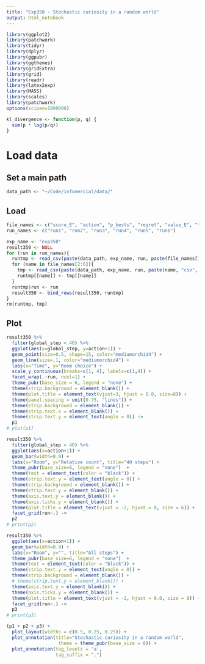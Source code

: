 ```yaml
---
title: "Exp350 - Stochastic curiosity in a random world"
output: html_notebook
---
```


```r
library(ggplot2)
library(patchwork)
library(tidyr)
library(dplyr)
library(ggpubr)
library(ggthemes)
library(gridExtra)
library(grid)
library(readr)
library(latex2exp)
library(MASS) 
library(scales)
library(patchwork)
options(scipen=1000000)

kl_divergence <- function(p, q) {
  sum(p * log(p/q))
}
```

# Load data
## Set a main path
```r
data_path <- "~/Code/infomercial/data/"
```

## Load
```r
file_names <- c("score_E", "action", "p_bests", "regret", "value_E", "ties")
run_names <- c("run1", "run2", "run3", "run4", "run5", "run6")

exp_name <- "exp350"
result350 <- NULL
for (run in run_names){
  runtmp <- read_csv(paste(data_path, exp_name, run, paste(file_names[1], "csv", sep="."), sep="/"))
  for (name in file_names[2:6]){
    tmp <- read_csv(paste(data_path, exp_name, run, paste(name, "csv", sep="."), sep="/"))  
    runtmp[[name]] <- tmp[[name]]
  }
  runtmp$run <- run
  result350 <- bind_rows(result350, runtmp)  
}
rm(runtmp, tmp)
```

## Plot
```r
result350 %>% 
  filter(global_step < 40) %>% 
  ggplot(aes(x=global_step, y=action+1)) +
  geom_point(size=0.5, shape=15, color="mediumorchid4") + 
  geom_line(size=.1, color="mediumorchid4") +
  labs(x="Time", y="Room choice") +
  scale_y_continuous(breaks=c(1, 4), labels=c(1,4)) +
  facet_wrap(.~run, ncol=1) +
  theme_pubr(base_size = 6, legend = "none") +
  theme(strip.background = element_blank()) +
  theme(plot.title = element_text(vjust=3, hjust = 0.0, size=8)) +
  theme(panel.spacing = unit(0.75, "lines")) +
  theme(strip.background = element_blank()) +
  theme(strip.text.x = element_blank()) +
  theme(strip.text.y = element_text(angle = 0)) -> 
  p1
# plot(p1)

result350 %>% 
  filter(global_step < 40) %>% 
  ggplot(aes(x=action+1)) +
  geom_bar(width=0.9) + 
  labs(x="Room", y="Relative count", title="40 steps") +
  theme_pubr(base_size=6, legend = "none")  +
  theme(text = element_text(color = "black")) +
  theme(strip.text.y = element_text(angle = 0)) +
  theme(strip.background = element_blank()) +
  theme(strip.text.y = element_blank()) +
  theme(axis.text.y = element_blank()) +
  theme(axis.ticks.y = element_blank()) +
  theme(plot.title = element_text(vjust = -2, hjust = 0, size = 6)) +
  facet_grid(run~.) -> 
  p2
# print(p2)

result350 %>% 
  ggplot(aes(x=action+1)) +
  geom_bar(width=0.9) + 
  labs(x="Room", y="", title="All steps") +
  theme_pubr(base_size=6, legend = "none")  +
  theme(text = element_text(color = "black")) +
  theme(strip.text.y = element_text(angle = 0)) +
  theme(strip.background = element_blank()) +
  # theme(strip.text.y = element_blank()) +
  theme(axis.text.y = element_blank()) +
  theme(axis.ticks.y = element_blank()) +
  theme(plot.title = element_text(vjust = -2, hjust = 0.0, size = 6)) +
  facet_grid(run~.) -> 
  p3
# print(p3)

(p1 + p2 + p3) + 
  plot_layout(widths = c(0.5, 0.25, 0.25)) +
  plot_annotation(title="Stochastic curiosity in a random world", 
                   theme = theme_pubr(base_size = 8)) +
  plot_annotation(tag_levels = 'a',
                  tag_suffix = ".")
  
```
